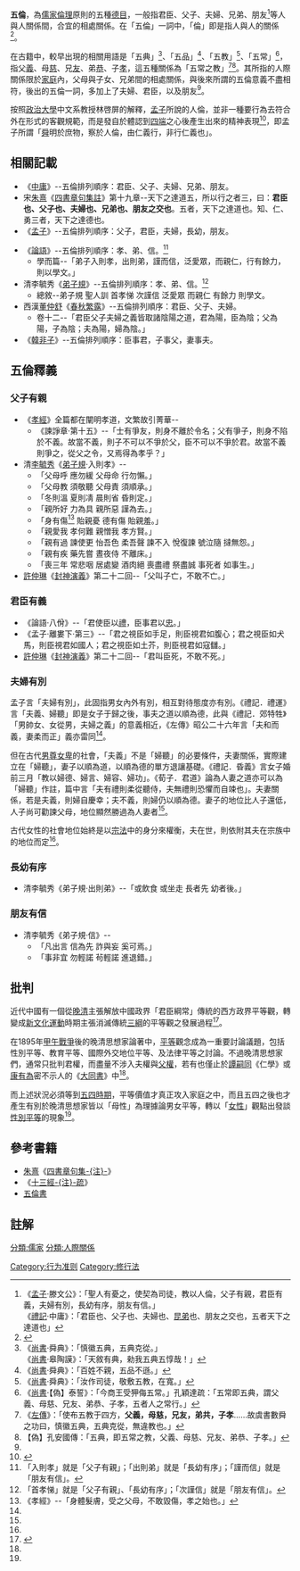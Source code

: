 {{儒家}}
'''五倫'''，為[[儒家|儒家]][[倫理|倫理]]原則的五種[[德|德目]]，一般指君臣、父子、夫婦、兄弟、朋友<ref>《[[孟子|孟子]]·滕文公》：「聖人有憂之，使契為司徒，教以人倫，父子有親，君臣有義，夫婦有別，長幼有序，朋友有信。」<br/>
《[[禮記|禮記]]·中庸》：「君臣也、父子也、夫婦也、[[兄弟|昆弟]]也、朋友之交也，五者天下之達道也」</ref>等人與人關係間，合宜的相處關係。在「五倫」一詞中，「倫」即是指人與人的關係<ref name="江">{{cite journal|author1=江美華|title=從五倫論儒家倫理觀的主體性|journal=花蓮師院學報|date=2001|volume=13|pages=87-104|url=http://www.aca4.ndhu.edu.tw/magazine/a913www/4.doc|access-date=2017-11-11|archive-date=2020-09-27|archive-url=https://web.archive.org/web/20200927094013/http://www.aca4.ndhu.edu.tw/magazine/a913www/4.doc|dead-url=no}}</ref>。

在古籍中，較早出現的相關用語是「五典」<ref>《[[尚書_(書)|尚書]]·舜典》：「慎徽五典，五典克從。」<br/>
《[[尚書_(書)|尚書]]·皋陶謨》：「天敘有典，勑我五典五惇哉！」</ref>、「五品」<ref>《[[尚書_(書)|尚書]]·舜典》：「百姓不親，五品不遜。」</ref>、「五教」<ref>《[[尚書_(書)|尚書]]·舜典》：「汝作司徒，敬敷五教，在寬。」</ref>、「五常」<ref>《[[尚書_(書)|尚書]]·【偽】泰誓》：「今商王受狎侮五常。」孔穎達疏：「五常即五典，謂父義、母慈、兄友、弟恭、子孝，五者人之常行。」</ref>，指父[[義|義]]、母[[慈|慈]]、兄[[友|友]]、弟[[尊重|恭]]、子[[孝|孝]]，這五種關係為「五常之教」<ref>《[[左傳|左傳]]》：「使布五教于四方，'''父義，母慈，兄友，弟共，子孝'''……故虞書數舜之功曰，慎徽五典，五典克從，無違教也。」</ref><ref>【偽】孔安國傳：「五典，即五常之教，父義、母慈、兄友、弟恭、子孝。」</ref>。其所指的人際關係限於[[家庭|家庭]]內，父母與子女、兄弟間的相處關係，與後來所謂的五倫意義不盡相符，後出的五倫一詞，多加上了夫婦、君臣，以及朋友<ref name="江"/>。

按照[[政治大學|政治大學]]中文系教授林啓屏的解釋，[[孟子|孟子]]所說的人倫，並非一種要行為去符合外在形式的客觀規範，而是發自於體認到[[四端|四端]]之心後產生出來的精神表現<ref>{{cite book|author1=林啓屏|title=從古典到正典: 中國古代儒學意識之形成|date=2007|publisher=國立臺灣大學出版中心|pages=58|url=https://books.google.com.tw/books?id=NoQbiEe6F7UC&lpg=PA58&ots=L4siJEvGth&hl=zh-TW&pg=PA58#v=onepage&q&f=false}}</ref>，即孟子所謂「[[舜|舜]]明於庶物，察於人倫，由仁義行，非行仁義也」。

== 相關記載==
*《[[中庸|中庸]]》--五倫排列順序：君臣、父子、夫婦、兄弟、朋友。
*宋[[朱熹|朱熹]]《[[四書章句集註|四書章句集註]]》第十九章--天下之達道五，所以行之者三，曰：'''君臣也、父子也、夫婦也、兄弟也、朋友之交也'''。五者，天下之達道也。知、仁、勇三者，天下之達德也。
*《[[孟子_(著作)|孟子]]》--五倫排列順序：父子，君臣，夫婦，長幼，朋友。
{{cquote|滕文公上--當堯之時，天下猶未平，洪水橫流，泛濫於天下；草木暢茂，禽獸繁殖；五穀不登，禽獸逼人；獸蹄鳥跡之道，交於中國。堯獨憂之，舉舜而敷治焉。舜使益掌火；益烈山澤而焚之，禽獸逃匿。禹疏九河，瀹濟、漯而注諸海；決汝、漢，排淮、泗，而注之江，然後中國可得而食也。當是時也，禹八年於外，三過其門而不入，雖欲耕，得乎？后稷教民稼穡，樹藝五穀，五穀熟而民人育。人之有道也，飽食暖衣，逸居而無教，則近於禽獸。聖人有憂之，使契為司徒，教以人倫：'''父子有親，君臣有義，夫婦有別，長幼有序，朋友有信'''。放勛曰：『勞之來之、匡之直之、輔之翼之，使自得之；又從而振德之。』聖人之憂民如此，而暇耕乎？堯以不得舜為己憂；舜以不得禹、皋陶為己憂。夫以百畝之不易為己憂者，農夫也。分人以財謂之惠，教人以善謂之忠，為天下得人者謂之仁。是故以天下與人易，為天下得人難。孔子曰：『大哉，堯之為君！惟天為大，惟堯則之。蕩蕩乎民無能名焉！君哉舜也！巍巍乎有天下而不與焉！』堯舜之治天下，豈無所用其心哉？亦不用於耕耳。}}
*《[[論語|論語]]》--五倫排列順序：孝、弟、信。<ref>「入則孝」就是「父子有親」；「出則弟」就是「長幼有序」；「謹而信」就是「朋友有信」。</ref>
**學而篇--「弟子入則孝，出則弟，謹而信，泛愛眾，而親仁，行有餘力，則以學文。」
*清李毓秀《[[弟子規|弟子規]]》--五倫排列順序：孝、弟、信。<ref>「首孝悌」就是「父子有親」、「長幼有序」；「次謹信」就是「朋友有信」。</ref>
**總敘--弟子規 聖人訓 首孝悌 次謹信 泛愛眾 而親仁 有餘力 則學文。
*西漢[[董仲舒|董仲舒]]《[[春秋繁露|春秋繁露]]》--五倫排列順序：君臣、父子、夫婦。
**卷十二--「君臣父子夫婦之義皆取諸陰陽之道，君為陽，臣為陰；父為陽，子為陰；夫為陽，婦為陰。」
*《[[韓非子|韓非子]]》--五倫排列順序：臣事君，子事父，妻事夫。

== 五倫釋義 ==
===父子有親===
*《[[孝經|孝經]]》全篇都在闡明孝道，文繁故引菁華--
**《諫諍章·第十五》--「士有爭友，則身不離於令名；父有爭子，則身不陷於不義。故當不義，則子不可以不爭於父，臣不可以不爭於君。故當不義則爭之，從父之令，又焉得為孝乎？」
*清[[李毓秀|李毓秀]]《[[弟子規|弟子規]]‧入則孝》--
**「父母呼 應勿緩 父母命 行勿懶。」
**「父母教 須敬聽 父母責 須順承。」
**「冬則溫 夏則凊 晨則省 昏則定。」
**「親所好 力為具 親所惡 謹為去。」
**「身有傷<ref>《孝經》--「身體髮膚，受之父母，不敢毀傷，孝之始也。」</ref> 貽親憂 德有傷 貽親羞。」
**「親愛我 孝何難 親憎我 孝方賢。」
**「親有過 諫使更 怡吾色 柔吾聲 諫不入 悅復諫 號泣隨 撻無怨。」
**「親有疾 藥先嘗 晝夜侍 不離床。」
**「喪三年 常悲咽 居處變 酒肉絕 喪盡禮 祭盡誠 事死者 如事生。」
*[[許仲琳|許仲琳]]《[[封神演義|封神演義]]》第二十二回--「父叫子亡，不敢不亡。」

===君臣有義===
*《論語·八佾》--「君使臣以[[禮|禮]]，臣事君以[[忠|忠]]。」
*《孟子·離婁下·第三》--「君之視臣如手足，則臣視君如腹心；君之視臣如犬馬，則臣視君如國人；君之視臣如土芥，則臣視君如寇讎。」
*[[許仲琳|許仲琳]]《[[封神演義|封神演義]]》第二十二回--「君叫臣死，不敢不死。」

===夫婦有別===
孟子言「夫婦有別」，此固指男女內外有別，相互對待態度亦有別。《禮記．禮運》言「夫義、婦聽」即是女子于歸之後，事夫之道以順為德，此與《禮記．郊特牲》「男帥女、女從男，夫婦之義」的意義相近，《左傳》昭公二十六年言「夫和而義，妻柔而正」義亦雷同<ref name="江"/>。

但在古代[[男尊女卑|男尊女卑]]的社會，「夫義」不是「婦聽」的必要條件，夫妻關係，實際建立在「婦聽」，妻子以順為道，以順為德的單方退讓基礎。《禮記．昏義》言女子婚前三月「教以婦德、婦言、婦容、婦功」。《荀子．君道》論為人妻之道亦可以為「婦聽」作註，篇中言「夫有禮則柔從聽侍，夫無禮則恐懼而自竦也」。夫妻關係，若是夫義，則婦自慶幸；夫不義，則婦仍以順為德。妻子的地位比人子還低，人子尚可勸諫父母，地位顯然勝過為人妻者<ref name="江"/>。

古代女性的社會地位始終是以[[宗法|宗法]]中的身分來權衡，夫在世，則依附其夫在宗族中的地位而定<ref name="江"/>。

===長幼有序===
*清李毓秀《弟子規‧出則弟》--「或飲食 或坐走 長者先 幼者後。」

===朋友有信===
*清李毓秀《弟子規‧信》--
**「凡出言 信為先 詐與妄 奚可焉。」
**「事非宜 勿輕諾 茍輕諾 進退錯。」

== 批判==
近代中國有一個從[[晚清|晚清]]主張解放中國政界「君臣綱常」傳統的西方政界平等觀，轉變成[[新文化運動|新文化運動]]時期主張消滅傳統[[三綱|三綱]]的平等觀之發展過程<ref name="邱">{{cite web|author1=邱偉雲|title=中國近代平等觀念的形成（1895－1915）|url=http://www.hss.ntu.edu.tw/upload/file/201607/cdea3b6d-e271-4e4d-8899-161ff3704d40.pdf|publisher=新文豐|accessdate=2017-11-11|archive-date=2020-12-06|archive-url=https://web.archive.org/web/20201206092923/http://www.hss.ntu.edu.tw/upload/file/201607/cdea3b6d-e271-4e4d-8899-161ff3704d40.pdf|dead-url=no}}</ref>。

在1895年[[甲午戰爭|甲午戰爭]]後的晚清思想家論著中，[[平等|平等]]觀念成為一重要討論議題，包括性別平等、教育平等、國際外交地位平等、及法律平等之討論。不過晚清思想家們，通常只批判君權，而盡量不涉入夫權與[[父權|父權]]，若有也僅止於[[譚嗣同|譚嗣同]]《仁學》或[[康有為|康有為]]密不示人的《[[大同書|大同書]]》中<ref name="邱"/>。

而上述狀況必須等到[[五四時期|五四時期]]，平等價值才真正攻入家庭之中，而且五四之後也才產生有別於晚清思想家皆以「母性」為理據論男女平等，轉以「[[女性|女性]]」觀點出發談[[性別平等|性別平等]]的現象<ref name="邱"/>。

==參考書籍==
*[[朱熹|朱熹]]《[[四書章句集注|四書章句集-{注}-]]》
*《[[十三經注疏|十三經-{注}-疏]]》
*[[五倫書|五倫書]]

==註解==
{{reflist}}

[[分類:儒家|分類:儒家]]
[[分類:人際關係|分類:人際關係]]
[[Category:行为准则|Category:行为准则]]
[[Category:修行法|Category:修行法]]